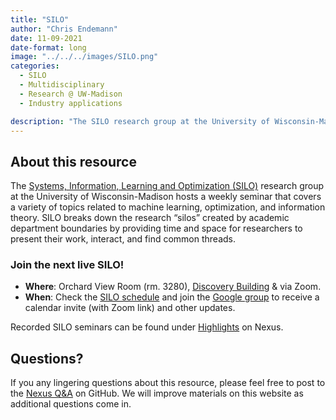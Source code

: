 ```yaml
---
title: "SILO"
author: "Chris Endemann"
date: 11-09-2021
date-format: long
image: "../../../images/SILO.png"
categories:
  - SILO
  - Multidisciplinary
  - Research @ UW-Madison
  - Industry applications

description: "The SILO research group at the University of Wisconsin-Madison hosts a weekly seminar that covers a variety of topics related to machine learning, optimization, and information theory"
---
```

## About this resource
The [Systems, Information, Learning and Optimization (SILO)](https://silo.wisc.edu/) research group at the University of Wisconsin-Madison hosts a weekly seminar that covers a variety of topics related to machine learning, optimization, and information theory. SILO breaks down the research “silos” created by academic department boundaries by providing time and space for researchers to present their work, interact, and find common threads.

### Join the next live SILO!
* **Where**: Orchard View Room (rm. 3280), [Discovery Building](https://www.map.wisc.edu/?initObj=0212) & via Zoom. 
* **When**: Check the [SILO schedule](https://silo.wisc.edu/upcoming-talks/) and join the [Google group](https://groups.google.com/a/g-groups.wisc.edu/g/silo/) to receive a calendar invite (with Zoom link) and other updates. 

Recorded SILO seminars can be found under [Highlights](https://uw-madison-datascience.github.io/ML-X-Nexus/Applications/Highlights/SILO/) on Nexus.

## Questions?
If you any lingering questions about this resource, please feel free to post to the [Nexus Q&A](https://github.com/UW-Madison-DataScience/ML-X-Nexus/discussions/categories/q-a) on GitHub. We will improve materials on this website as additional questions come in.